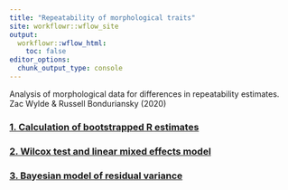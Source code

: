 ---
title: "Repeatability of morphological traits"
site: workflowr::wflow_site
output:
  workflowr::wflow_html:
    toc: false
editor_options:
  chunk_output_type: console
---


Analysis of morphological data for differences in repeatability estimates.
Zac Wylde & Russell Bonduriansky (2020)


### [1. Calculation of bootstrapped R estimates](repeatability.html)

### [2. Wilcox test and linear mixed effects model](linear_mod.html)

### [3. Bayesian model of residual variance](brms_model.html)
